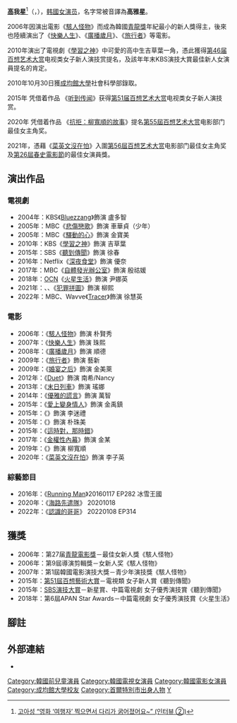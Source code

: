 {{藝人
| 姓名 = 高我星
| 類型 = 女演员
| 圖片 = Ko Ah-Sung.jpg
| 圖片尺寸 =
| 圖片簡介 = 攝於2013年第34屆[[青龍電影獎|青龍電影獎]]頒獎典禮
| 原名 = 
| 外文名 = 고아성
| 外文 = ko
| 羅馬拼音 = Ko A Sung
| 英文名 =
| 暱稱 =
| 國籍 = {{KOR}}
| 民族 =
| 籍貫 = 
| 出生日期 = {{birth_date_and_age|1992|8|10}}
| 出生地點 = {{KOR}}[[首爾特別市|首爾特別市]]
| 逝世日期 =
| 逝世地點 =
| 職業 = 演員
| 語言 = [[韓語|韓語]]、[[英語|英語]]
| 教育程度 = 宣陵中學<br />中京高中<br />[[成均館大學|成均館大學]]社會科學部
| 宗教信仰 =
| 配偶 =
| 兒女 =
| 音樂類型 =
| 演奏樂器 =
| 出身地 =
| 出道作 =
| 代表作 = 《[[駭人怪物|駭人怪物]]》<br />《[[學習之神|學習之神]]》<br />《[[听到传闻|听到传闻]]》
| 活躍年代 = 2004年至今
| 唱片公司 =
| 經紀公司 = [[KEYEAST|KEYEAST]]
| 網站 =
| 相關團體 =
| 獎項 =
| IMDb = 2163344
| 現任成員 =
| 過往成員 =
| 音樂專輯 =
| 電影 =
| 電視節目 =
| 舞台劇 =
| 書籍 =
}}
{{Infobox Korean name   
|hangul = 고아성  
|hanja = {{linktext|高|我|星}}   
}} 
'''[https://instagram.com/actress_asung?igshid=1o7gzcgbogf6p 高]我星'''<ref>[http://news.nate.com/view/20091021n21757 고아성 “영화 ‘여행자’ 찍으면서 다리가 굵어졌어요~” (인터뷰 ②)]{{ko}}</ref>（{{lang-ko|'''고아성 '''}}，{{bd|1992年|8月10日}}），[[韩國|韩國]][[女演员|女演员]]，名字常被音譯為'''高雅星'''。

2006年因演出電影《[[駭人怪物|駭人怪物]]》而成為韓國[[青龍獎|青龍獎]]年紀最小的新人獎得主，後來也陸續演出了《[[快樂人生|快樂人生]]》、《[[廣播歲月|廣播歲月]]》、《[[旅行者_(電影)|旅行者]]》等電影。

2010年演出了電視劇《[[學習之神|學習之神]]》中可愛的高中生吉草葉一角，憑此獲得[[第46届百想艺术大赏|第46届百想艺术大赏]]电视类女子新人演技赏提名，及該年年末KBS演技大賞最佳新人女演員提名的肯定。

2010年10月30日獲[[成均館大學|成均館大學]]社會科學部錄取。

2015年 凭借着作品 《[[听到传闻|听到传闻]]》获得[[第51届百想艺术大赏|第51届百想艺术大赏]]电视类女子新人演技赏。

2020年 凭借着作品 《[[抗拒：柳寬順的故事|抗拒：柳寬順的故事]]》提名[[第55屆百想艺术大赏|第55屆百想艺术大赏]]电影部门最佳女主角奖。

2021年，憑藉《[[菜英文沒在怕|菜英文沒在怕]]》入圍[[第56屆百想艺术大赏|第56屆百想艺术大赏]]电影部门最佳女主角奖及[[第26屆春史電影節|第26屆春史電影節]]的最佳女演員獎。

== 演出作品 ==
=== 電視劇 ===
* 2004年：KBS《[[Bluezzang|Bluezzang]]》飾演 盧多智
* 2005年：MBC《[[悲傷戀歌|悲傷戀歌]]》飾演 車華貞（少年）
* 2005年：MBC《[[驛動的心|驛動的心]]》飾演 金寶美
* 2010年：KBS《[[學習之神|學習之神]]》飾演 吉草葉
* 2015年：SBS《[[聽到傳聞|聽到傳聞]]》飾演 徐春
* 2016年：Netflix《[[深夜食堂|深夜食堂]]》飾演 優奈
* 2017年：MBC《[[自體發光辦公室|自體發光辦公室]]》飾演 殷祜媛
* 2018年：[[OCN_(頻道)|OCN]]《[[火星生活_(韓國電視劇)|火星生活]]》飾演 尹娜英
* 2021年：{{link-ko|Olleh TV|Olleh TV}}、{{link-ko|seezn|seezn}}、{{link-ko|Sky頻道|SKY_(텔레비전_채널)}}《[[犯罪拼圖|犯罪拼圖]]》飾演 柳熙
* 2022年：MBC、Wavve《[[Tracer_(電視劇)|Tracer]]》飾演 徐慧英

=== 電影 ===
* 2006年：《[[駭人怪物|駭人怪物]]》飾演 朴賢秀
* 2007年：《[[快樂人生|快樂人生]]》飾演 珠熙
* 2008年：《[[廣播歲月|廣播歲月]]》飾演 順德
* 2009年：《[[旅行者_(電影)|旅行者]]》飾演 藝新
* 2009年：《[[婚宴之后|婚宴之后]]》飾演 金美萊
* 2012年：《[[Duet|Duet]]》飾演 南希/Nancy
* 2013年：《[[末日列車|末日列車]]》飾演 瑤娜
* 2014年：《[[優雅的謊言|優雅的謊言]]》飾演 萬智
* 2015年：《[[愛上變身情人|愛上變身情人]]》飾演 金禹鎮
* 2015年：《{{link-ko|辦公室(電影)|오피스 (영화)}}》飾演 李迷禮
* 2015年：《{{link-ko|想念哥哥|오빠생각 (영화)}}》飾演 朴珠美
* 2015年：《[[這時對，那時錯|這時對，那時錯]]》
* 2017年：《[[The_King_(2017年電影)|金權性內幕]]》飾演 金某
* 2019年：《{{link-ko|抗拒：柳寬順的故事|항거: 유관순 이야기}}》飾演 柳寬順
* 2020年：《[[菜英文沒在怕|菜英文沒在怕]]》飾演 李子英

=== 綜藝節目 ===
* 2016年：《[[Running_Man|Running Man]]》20160117 EP282 冰雪王國
* 2020年：《[[海路先遣隊|海路先遣隊]]》 20201018
* 2022年：《[[認識的哥哥|認識的哥哥]]》 20220108 EP314

== 獲獎 ==
* 2006年：第27届[[青龍電影獎|青龍電影獎]]－最佳女新人獎《駭人怪物》
* 2006年：第9屆導演剪輯獎－女新人奖《駭人怪物》
* 2007年：第1屆韓國電影演技大獎－青少年演技獎《駭人怪物》
* 2015年：[[第51屆百想藝術大賞|第51屆百想藝術大賞]]－電視類 女子新人賞《聽到傳聞》
* 2015年：[[2015_SBS演技大賞|SBS演技大賞]]－新星賞、中篇電視劇 女子優秀演技賞《聽到傳聞》
* 2018年：第6屆APAN Star Awards－中篇電視劇 女子優秀演技賞《火星生活》

== 腳註 ==
{{reflist}}
{{KEYEAST}}
{{青龍電影獎最佳女新人}}
{{百想藝術大賞電視部門女子新人演技賞}}
{{導演剪輯獎年度女子演技獎}}
{{DEFAULTSORT:Ko Ah-sung}}
[[Category:韓國前兒童演員|Category:韓國前兒童演員]]
[[Category:韓國電視女演員|Category:韓國電視女演員]]
[[Category:韓國電影女演員|Category:韓國電影女演員]]
[[Category:成均館大學校友|Category:成均館大學校友]]
[[Category:首爾特別市出身人物|Category:首爾特別市出身人物]]
[[Category:高姓|Y]]

== 外部連結 ==
*{{instagram|actress_asung}}